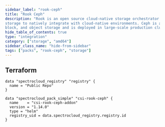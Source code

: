 ```yaml
---
sidebar_label: "rook-ceph"
title: "Rook Ceph"
description: "Rook is an open source cloud-native storage orchestrator that provides the platform, framework, and support for Ceph
storage to natively integrate with cloud-native environments. Ceph is a distributed storage system that provides file,
block, and object storage and is deployed in large-scale production clusters."
hide_table_of_contents: true
type: "integration"
category: ["storage", "amd64"]
sidebar_class_name: "hide-from-sidebar"
tags: ["packs", "rook-ceph", "storage"]
---
```


<Redirect to="/integrations/packs/?pack=docs/docs-content/integrations/csi-rook-ceph-addon" />

<PartialsComponent category="packs" name="rook-ceph" />

## Terraform

```hcl
data "spectrocloud_registry" "registry" {
  name = "Public Repo"
}

data "spectrocloud_pack_simple" "csi-rook-ceph" {
  name    = "csi-rook-ceph-addon"
  version = "1.14.0"
  type = "helm"
  registry_uid = data.spectrocloud_registry.registry.id
}
```
